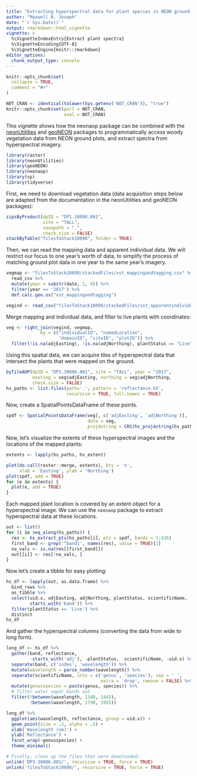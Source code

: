 ```yaml
---
title: "Extracting hyperspectral data for plant species in NEON ground plots"
author: "Maxwell B. Joseph"
date: "`r Sys.Date()`"
output: rmarkdown::html_vignette
vignette: >
  %\VignetteIndexEntry{Extract plant spectra}
  %\VignetteEncoding{UTF-8}
  %\VignetteEngine{knitr::rmarkdown}
editor_options: 
  chunk_output_type: console
---
```


```r
knitr::opts_chunk$set(
  collapse = TRUE,
  comment = "#>"
)

NOT_CRAN <- identical(tolower(Sys.getenv('NOT_CRAN')), "true")
knitr::opts_chunk$set(purl = NOT_CRAN, 
                      eval = NOT_CRAN)
```

This vignette shows how the neonaop package can be combined with the 
[neonUtilities](https://github.com/NEONScience/NEON-utilities/) and 
[geoNEON](https://github.com/NEONScience/NEON-geolocation) packages to 
programmatically access woody vegetation 
data from NEON ground plots, and extract spectra from hyperspectral imagery. 

```r
library(raster)
library(neonUtilities)
library(geoNEON)
library(neonaop)
library(sp)
library(tidyverse)
```

First, we need to download vegetation data (data acquisition steps
below are adapted from the documentation in the neonUtilities and geoNEON 
packages):

```r
zipsByProduct(dpID = "DP1.10098.001", 
              site = "TALL", 
              savepath = ".", 
              check.size = FALSE)
stackByTable("filesToStack10098", folder = TRUE)
```

Then, we can read the mapping data and apparent individual data. 
We will restrict our focus to one year's worth of data, to simplify the process
of matching ground plot data in one year to the same year's imagery.

```r
vegmap <- "filesToStack10098/stackedFiles/vst_mappingandtagging.csv" %>%
  read_csv %>%
  mutate(year = substr(date, 1, 4)) %>%
  filter(year == '2017') %>%
  def.calc.geo.os("vst_mappingandtagging")

vegind <- read_csv("filesToStack10098/stackedFiles/vst_apparentindividual.csv")
```

Merge mapping and individual data, and filter to live plants with coordinates: 

```r
veg <- right_join(vegind, vegmap, 
             by = c("individualID", "namedLocation",
                    "domainID", "siteID", "plotID")) %>%
  filter(!is.na(adjEasting), !is.na(adjNorthing), plantStatus == "Live")
```

Using this spatial data, we can acquire tiles of hyperspectral data that 
intersect the plants that were mapped on the ground.

```r
byTileAOP(dpID = "DP3.30006.001", site = "TALL", year = "2017", 
          easting = veg$adjEasting, northing = veg$adjNorthing, 
          check.size = FALSE)
hs_paths <- list.files(path='.', pattern = 'reflectance.h5', 
                       recursive = TRUE, full.names = TRUE)
```

Now, create a SpatialPointsDataFrame of these points. 

```r
spdf <- SpatialPointsDataFrame(veg[, c('adjEasting', 'adjNorthing')], 
                               data = veg, 
                               proj4string = CRS(hs_proj4string(hs_paths[1])))
```

Now, let's visualize the extents of these hyperspectral images and the locations
of the mapped plants:

```r
extents <- lapply(hs_paths, hs_extent)

plot(do.call(raster::merge, extents), bty = 'n', 
     xlab = 'Easting', ylab = 'Northing')
plot(spdf, add = TRUE)
for (e in extents) {
  plot(e, add = TRUE)
}
```

Each mapped plant location is covered by an extent object for a 
hyperspectral image. 
We can use the `neonaop` package to extract hyperspectral data at these 
locations. 

```r
out <- list()
for (i in seq_along(hs_paths)) {
  res <- hs_extract_pts(hs_paths[i], pts = spdf, bands = 1:426)
  first_band <- grep('^band1', names(res), value = TRUE)[1]
  na_vals <- is.na(res[[first_band]])
  out[[i]] <- res[!na_vals, ]
}
```

Now let's create a tibble for easy plotting:

```r
hs_df <- lapply(out, as.data.frame) %>% 
  bind_rows %>% 
  as_tibble %>%
  select(uid.x, adjEasting, adjNorthing, plantStatus, scientificName, 
         starts_with('band')) %>%
  filter(plantStatus == 'Live') %>%
  distinct
hs_df
```

And gather the hyperspectral columns (converting the data from wide to long 
form).

```r
long_df <- hs_df %>%
  gather(band, reflectance, 
         -starts_with('adj'), -plantStatus, -scientificName, -uid.x) %>%
  separate(band, c('index', 'wavelength')) %>%
  mutate(wavelength = parse_number(wavelength)) %>%
  separate(scientificName, into = c('genus', 'species'), sep = ' ', 
                                    extra = 'drop', remove = FALSE) %>%
  mutate(genusspecies = paste(genus, species)) %>%
  # filter water vapor bands out
  filter(!between(wavelength, 1340, 1445), 
         !between(wavelength, 1790, 1955))

long_df %>%
  ggplot(aes(wavelength, reflectance, group = uid.x)) + 
  geom_point(size = .2, alpha = .5) + 
  xlab('Wavelength (nm)') + 
  ylab('Reflectance') + 
  facet_wrap(~genusspecies) + 
  theme_minimal()
```


```r
# Finally, clean up the files that were downloaded:
unlink('DP3.30006.001/', recursive = TRUE, force = TRUE)
unlink('filesToStack10098/', recursive = TRUE, force = TRUE)
```
